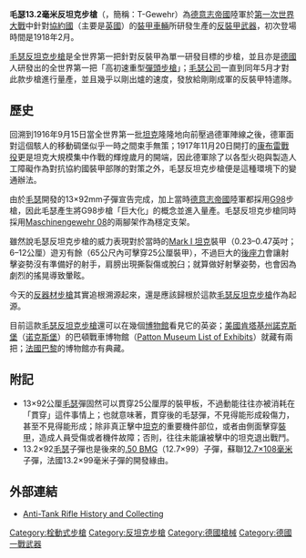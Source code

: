 {{Expand language|ja|en|time=2019-08-28T19:08:24+00:00}}
{{Unreferenced|time=2019-08-28T19:08:24+00:00}}
{{noteTA
|G1=軍事
|G2=長度單位
|G3=Firearms
|4=zh-hans:主战坦克;zh-hk:主戰坦克;zh-tw:主力戰車;
}}
{{Infobox Weapon
|name= [[毛瑟|毛瑟]]13.2毫米反坦克步槍
|image= File:Mauser Tank-Gewehr M1918.jpg
|image_size= 300px
|origin= {{flag|German Empire}}
|type= [[反戰車步槍|反戰車步槍]]
|is_ranged=yes
|service= 1918年
|used_by=德意志帝國陸軍
|wars= [[第一次世界大戰|第一次世界大戰]]
|designer=[[毛瑟|毛瑟]]
|manufacturer=毛瑟
|weight= 15.8公斤
|length= 1.68公尺
|part_length= 0.98公尺
|cartridge= [[13.2毫米_TuF|13.2毫米 TuF]]
|action= [[手動槍機|旋轉後拉式槍機]]
|velocity= 805米／秒
|mode= {{tsl|en|Single shot|單發}}
|feed=單發裝填
|sights=傳統鐵製照門
}}
'''毛瑟13.2毫米反坦克步槍'''（{{lang-de|Tankgewehr M1918}}，簡稱：T-Gewehr）為[[德意志帝國|德意志帝國]]陸軍於[[第一次世界大戰|第一次世界大戰]]中針對[[協約國|協約國]]（主要是[[英國|英國]]）的[[裝甲車輛|裝甲車輛]]所研發生產的[[反坦克步槍|反裝甲武器]]，初次登場時間是1918年2月。 

[[毛瑟|毛瑟]][[反坦克步槍|反坦克步槍]]是全世界第一把針對反裝甲為單一研發目標的步槍，並且亦是[[德國|德國]]人研發出的全世界第一把「高初速重型[[彈頭|彈頭]][[步槍|步槍]]」；[[毛瑟|毛瑟公司]]一直到同年5月才對此款步槍進行量產，並且幾乎以剛出爐的速度，發放給剛剛成軍的反裝甲特遣隊。

==歷史==
回溯到1916年9月15日當全世界第一批[[坦克|坦克]]隆隆地向前壓過德軍陣線之後，德軍面對這個駭人的移動碉堡似乎一時之間束手無策；1917年11月20日開打的[[康布雷戰役_(1917年)|康布雷戰役]]更是坦克大規模集中作戰的輝煌歲月的開端，因此德軍除了以各型火砲與製造人工障礙作為對抗協約國裝甲部隊的對策之外，毛瑟反坦克步槍便是這種環境下的變通辦法。

由於[[毛瑟|毛瑟]]開發的13×92mm子彈宣告完成，加上當時[[德意志帝國|德意志帝國]]陸軍都採用[[Gew_98步槍|G98]]步槍，因此毛瑟產生將G98步槍「巨大化」的概念並進入量產。毛瑟反坦克步槍同時採用[[MG08重機槍#衍生型|Maschinengewehr 08]]的兩腳架作為穩定支架。

雖然說毛瑟反坦克步槍的威力表現對於當時的[[Mark_I_坦克|Mark I 坦克]]裝甲（0.23–0.47英吋；6–12公厘）遊刃有餘（65公尺內可擊穿25公厘裝甲），不過巨大的[[後座力|後座力]]會讓射擊姿勢沒有準備好的射手，肩膀出現撕裂傷或脫臼；就算做好射擊姿勢，也會因為劇烈的搖晃導致暈眩。

今天的[[反器材步槍|反器材步槍]]其實追根溯源起來，還是應該歸根於這款[[毛瑟|毛瑟]][[反坦克步槍|反坦克步槍]]作為起源。

目前這款[[毛瑟|毛瑟]][[反坦克步槍|反坦克步槍]]還可以在幾個[[博物館|博物館]]看見它的英姿；[[美國|美國]][[肯塔基州|肯塔基州]][[諾克斯堡|諾克斯堡]]（[[诺克斯堡|诺克斯堡]]）的巴頓戰車博物館（[https://web.archive.org/web/20100126035103/http://www.knox.army.mil/PattonMuseum/vehicles.htm Patton Museum List of Exhibits]）就藏有兩把；[[法國|法國]][[巴黎|巴黎]]的博物館亦有典藏。

== 附記 ==
* 13×92公厘[[毛瑟|毛瑟]]彈固然可以貫穿25公厘厚的裝甲板，不過動能往往亦被消耗在「貫穿」這件事情上；也就意味著，貫穿後的毛瑟彈，不見得能形成殺傷力，甚至不見得能形成{{Link-en|制止力|Stopping power}}；除非真正擊中[[坦克|坦克]]的重要機件部位，或者由側面擊穿[[裝甲|裝甲]]，造成人員受傷或者機件故障；否則，往往未能讓被擊中的坦克退出戰鬥。
* 13.2×92[[毛瑟|毛瑟]]子彈也是後來的[[12.7×99_NATO|.50 BMG]]（12.7×99）子彈，蘇聯[[12.7×108R子彈|12.7×108毫米]]子彈，法國13.2×99毫米子彈的開發緣由。

==外部連結==
{{commons|Mauser Tank-Gewehr M1918}}
* [http://www.antitank.co.uk Anti-Tank Rifle History and Collecting] {{Wayback|url=http://www.antitank.co.uk/ |date=20200219210433 }}

{{毛瑟公司槍械}}
{{一戰德國步兵槍械}}
{{反坦克步槍}}
{{Authority control}}
[[Category:栓動式步槍|Category:栓動式步槍]]
[[Category:反坦克步槍|Category:反坦克步槍]]
[[Category:德國槍械|Category:德國槍械]]
[[Category:德國一戰武器|Category:德國一戰武器]]